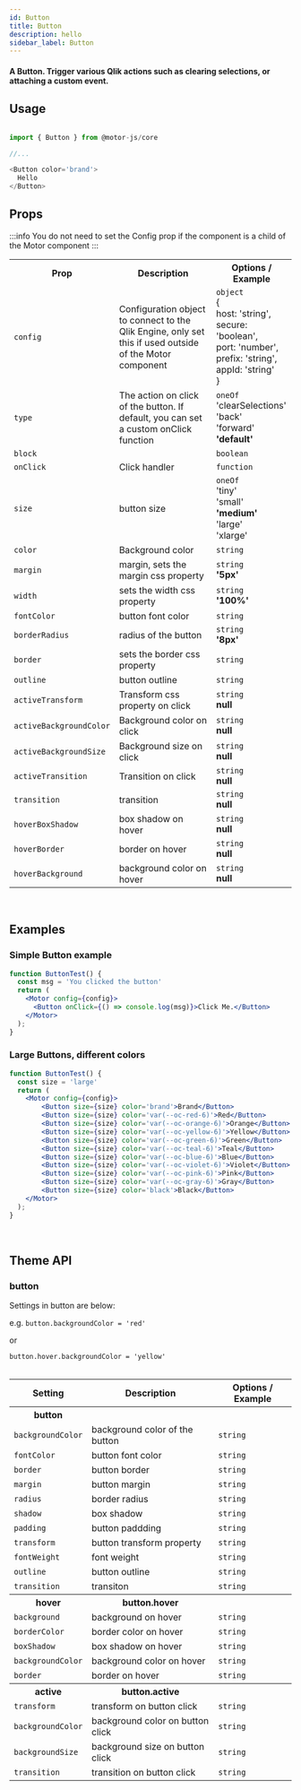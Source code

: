 ```yaml
---
id: Button
title: Button
description: hello
sidebar_label: Button
---
```


#### A Button. Trigger various Qlik actions such as clearing selections, or attaching a custom event.

## Usage

```javascript

import { Button } from @motor-js/core

//...

<Button color='brand'>
  Hello
</Button>

```

## Props

:::info
You do not need to set the Config prop if the component is a child of the Motor component
:::

<table>
  <tr>
    <th>Prop</th>
    <th>Description</th>
    <th>Options / Example</th>
  </tr>
  <tr>
    <td>
      <code>config</code>
    </td>
    <td>
      Configuration object to connect to the Qlik Engine, only set this if used
      outside of the Motor component
    </td>
    <td>
      <code>object</code>
      <br />
      &#123;
      <br />
      host&#58; 'string',
      <br />
      secure&#58; 'boolean',
      <br />
      port&#58; 'number',
      <br />
      prefix&#58; 'string',
      <br />
      appId&#58; 'string'
      <br />
      &#125;
    </td>
  </tr>
  <tr>
    <td>
      <code>type</code>
    </td>
    <td>
      The action on click of the button. If default, you can set a custom
      onClick function
    </td>
    <td>
      <code>oneOf</code>
      <br />
      'clearSelections'
      <br />
      'back'
      <br />
      'forward'
      <br />
      <b>'default'</b>
    </td>
  </tr>
  <tr>
    <td>
      <code>block</code>
    </td>
    <td></td>
    <td><code>boolean</code></td>
  </tr>
  <tr>
    <td>
      <code>onClick</code>
    </td>
    <td>Click handler</td>
    <td><code>function</code></td>
  </tr>
  <tr>
    <td>
      <code>size</code>
    </td>
    <td>button size</td>
    <td>
      <code>oneOf</code>
      <br />
      'tiny'
      <br />
      'small'
      <br />
      <b>'medium'</b>
      <br />
      'large'
      <br />
      'xlarge'
    </td>
  </tr>
  <tr>
    <td>
      <code>color</code>
    </td>
    <td>Background color</td>
    <td><code>string</code></td>
  </tr>
  <tr>
    <td>
      <code>margin</code>
    </td>
    <td>margin, sets the margin css property</td>
    <td>
      <code>string</code>
      <br /> <b>'5px'</b>
    </td>
  </tr>
  <tr>
    <td>
      <code>width</code>
    </td>
    <td>sets the width css property</td>
    <td>
      <code>string</code>
      <br /> <b>'100%'</b>
    </td>
  </tr>
  <tr>
    <td>
      <code>fontColor</code>
    </td>
    <td>button font color</td>
    <td><code>string</code></td>
  </tr>
  <tr>
    <td>
      <code>borderRadius</code>
    </td>
    <td>radius of the button</td>
    <td>
      <code>string</code>
      <br /> <b>'8px'</b>
    </td>
  </tr>
  <tr>
    <td>
      <code>border</code>
    </td>
    <td>sets the border css property</td>
    <td><code>string</code></td>
  </tr>
  <tr>
    <td>
      <code>outline</code>
    </td>
    <td>button outline</td>
    <td><code>string</code></td>
  </tr>
  <tr>
    <td>
      <code>activeTransform</code>
    </td>
    <td>Transform css property on click</td>
    <td>
      <code>string</code>
      <br /> <b>null</b>
    </td>
  </tr>
  <tr>
    <td>
      <code>activeBackgroundColor</code>
    </td>
    <td>Background color on click</td>
    <td>
      <code>string</code>
      <br /> <b>null</b>
    </td>
  </tr>
  <tr>
    <td>
      <code>activeBackgroundSize</code>
    </td>
    <td>Background size on click</td>
    <td>
      <code>string</code>
      <br />
      <b>null</b>
    </td>
  </tr>
  <tr>
    <td>
      <code>activeTransition</code>
    </td>
    <td>Transition on click</td>
    <td>
      <code>string</code>
      <br /> <b>null</b>
    </td>
  </tr>
  <tr>
    <td>
      <code>transition</code>
    </td>
    <td>transition</td>
    <td>
      <code>string</code>
      <br />
      <b>null</b>
    </td>
  </tr>
  <tr>
    <td>
      <code>hoverBoxShadow</code>
    </td>
    <td>box shadow on hover</td>
    <td>
      <code>string</code>
      <br />
      <b>null</b>
    </td>
  </tr>
  <tr>
    <td>
      <code>hoverBorder</code>
    </td>
    <td>border on hover</td>
    <td>
      <code>string</code>
      <br />
      <b>null</b>
    </td>
  </tr>
  <tr>
    <td>
      <code>hoverBackground</code>
    </td>
    <td>background color on hover</td>
    <td>
      <code>string</code>
      <br />
      <b>null</b>
    </td>
  </tr>
</table>

<br />

## Examples

### Simple Button example

```jsx live
function ButtonTest() {
  const msg = 'You clicked the button'
  return (
    <Motor config={config}>
      <Button onClick={() => console.log(msg)}>Click Me.</Button>
    </Motor>
  );
}
```

### Large Buttons, different colors

```jsx live
function ButtonTest() {
  const size = 'large'
  return (
    <Motor config={config}>
        <Button size={size} color='brand'>Brand</Button>
        <Button size={size} color='var(--oc-red-6)'>Red</Button>
        <Button size={size} color='var(--oc-orange-6)'>Orange</Button>
        <Button size={size} color='var(--oc-yellow-6)'>Yellow</Button>
        <Button size={size} color='var(--oc-green-6)'>Green</Button>
        <Button size={size} color='var(--oc-teal-6)'>Teal</Button>
        <Button size={size} color='var(--oc-blue-6)'>Blue</Button>
        <Button size={size} color='var(--oc-violet-6)'>Violet</Button>
        <Button size={size} color='var(--oc-pink-6)'>Pink</Button>
        <Button size={size} color='var(--oc-gray-6)'>Gray</Button>
        <Button size={size} color='black'>Black</Button>
    </Motor>
  );
}
```

<br />

## Theme API

### button

Settings in button are below:

e.g. <code>button.backgroundColor = 'red'</code>

or

<code>button.hover.backgroundColor = 'yellow'</code>
<br />
<br />

<table>
  <tr>
    <th>Setting</th>
    <th>Description</th>
    <th>Options / Example</th>
  </tr>
  <tr>
    <th>button</th>
    <th></th>
    <th></th>
  </tr>
  <tr>
    <td>
      <code>backgroundColor</code>
    </td>
    <td>background color of the button</td>
    <td>
      <code>string</code>
    </td>
  </tr>
  <tr>
    <td>
      <code>fontColor</code>
    </td>
    <td>button font color</td>
    <td>
      <code>string</code>
    </td>
  </tr>
  <tr>
    <td>
      <code>border</code>
    </td>
    <td>button border </td>
    <td>
      <code>string</code>
    </td>
  </tr>
  <tr>
    <td>
      <code>margin</code>
    </td>
    <td>button margin</td>
    <td>
      <code>string</code>
    </td>
  </tr>
  <tr>
    <td>
      <code>radius</code>
    </td>
    <td>border radius</td>
    <td>
      <code>string</code>
    </td>
  </tr>
  <tr>
    <td>
      <code>shadow</code>
    </td>
    <td>box shadow</td>
    <td>
      <code>string</code>
    </td>
  </tr>
  <tr>
    <td>
      <code>padding</code>
    </td>
    <td>button paddding</td>
    <td>
      <code>string</code>
    </td>
  </tr>
  <tr>
    <td>
      <code>transform</code>
    </td>
    <td>button transform property</td>
    <td>
      <code>string</code>
    </td>
  </tr>
  <tr>
    <td>
      <code>fontWeight</code>
    </td>
    <td>font weight</td>
    <td>
      <code>string</code>
    </td>
  </tr>
  <tr>
    <td>
      <code>outline</code>
    </td>
    <td>button outline</td>
    <td>
      <code>string</code>
    </td>
  </tr>
  <tr>
    <td>
      <code>transition</code>
    </td>
    <td>transiton</td>
    <td>
      <code>string</code>
    </td>
  </tr>
  <tr>
    <th>hover</th>
    <th>button.hover</th>
    <th></th>
  </tr>
<tr>
    <td>
      <code>background</code>
    </td>
    <td>background on hover</td>
    <td>
      <code>string</code>
    </td>
  </tr>
  <tr>
    <td>
      <code>borderColor</code>
    </td>
    <td>border color on hover</td>
    <td>
      <code>string</code>
    </td>
  </tr>
  <tr>
    <td>
      <code>boxShadow</code>
    </td>
    <td>box shadow on hover</td>
    <td>
      <code>string</code>
    </td>
  </tr>
  <tr>
    <td>
      <code>backgroundColor</code>
    </td>
    <td>background color on hover</td>
    <td>
      <code>string</code>
    </td>
  </tr>
  <tr>
    <td>
      <code>border</code>
    </td>
    <td>border on hover</td>
    <td>
      <code>string</code>
    </td>
  </tr>
  <tr>
    <th>active</th>
    <th>button.active</th>
    <th></th>
  </tr>
<tr>
    <td>
      <code>transform</code>
    </td>
    <td>transform on button click</td>
    <td>
      <code>string</code>
    </td>
  </tr>
  <tr>
    <td>
      <code>backgroundColor</code>
    </td>
    <td>background color on button click</td>
    <td>
      <code>string</code>
    </td>
  </tr>
  <tr>
    <td>
      <code>backgroundSize</code>
    </td>
    <td>background size on button click</td>
    <td>
      <code>string</code>
    </td>
  </tr>
  <tr>
    <td>
      <code>transition</code>
    </td>
    <td>transition on button click</td>
    <td>
      <code>string</code>
    </td>
  </tr>
</table>

